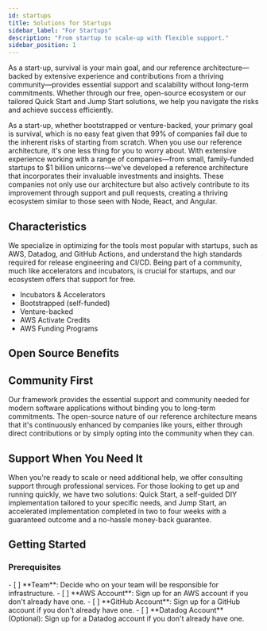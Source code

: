 ```yaml
---
id: startups
title: Solutions for Startups
sidebar_label: "For Startups"
description: "From startup to scale-up with flexible support."
sidebar_position: 1
---
```


<Intro>
As a start-up, survival is your main goal, and our reference architecture—backed by extensive experience and contributions from a thriving community—provides essential support and scalability without long-term commitments. Whether through our free, open-source ecosystem or our tailored Quick Start and Jump Start solutions, we help you navigate the risks and achieve success efficiently.
</Intro>

As a start-up, whether bootstrapped or venture-backed, your primary goal is survival, which is no easy feat given that 99% of companies fail due to the inherent risks of starting from scratch. When you use our reference architecture, it's one less thing for you to worry about. With extensive experience working with a range of companies—from small, family-funded startups to $1 billion unicorns—we've developed a reference architecture that incorporates their invaluable investments and insights. These companies not only use our architecture but also actively contribute to its improvement through support and pull requests, creating a thriving ecosystem similar to those seen with Node, React, and Angular.

## Characteristics

We specialize in optimizing for the tools most popular with startups, such as AWS, Datadog, and GitHub Actions, and understand the high standards required for release engineering and CI/CD. Being part of a community, much like accelerators and incubators, is crucial for startups, and our ecosystem offers that support for free.


- Incubators & Accelerators
- Bootstrapped (self-funded)
- Venture-backed
- AWS Activate Credits
- AWS Funding Programs

## Open Source Benefits

## Community First

Our framework provides the essential support and community needed for modern software applications without binding you to long-term commitments. The open-source nature of our reference architecture means that it's continuously enhanced by companies like yours, either through direct contributions or by simply opting into the community when they can.

## Support When You Need It

When you're ready to scale or need additional help, we offer consulting support through professional services. For those looking to get up and running quickly, we have two solutions: Quick Start, a self-guided DIY implementation tailored to your specific needs, and Jump Start, an accelerated implementation completed in two to four weeks with a guaranteed outcome and a no-hassle money-back guarantee.

## Getting Started

### Prerequisites

<TaskList>
  - [ ] **Team**: Decide who on your team will be responsible for infrastructure.
  - [ ] **AWS Account**: Sign up for an AWS account if you don't already have one.
  - [ ] **GitHub Account**: Sign up for a GitHub account if you don't already have one.
  - [ ] **Datadog Account** (Optional): Sign up for a Datadog account if you don't already have one.
</TaskList>
